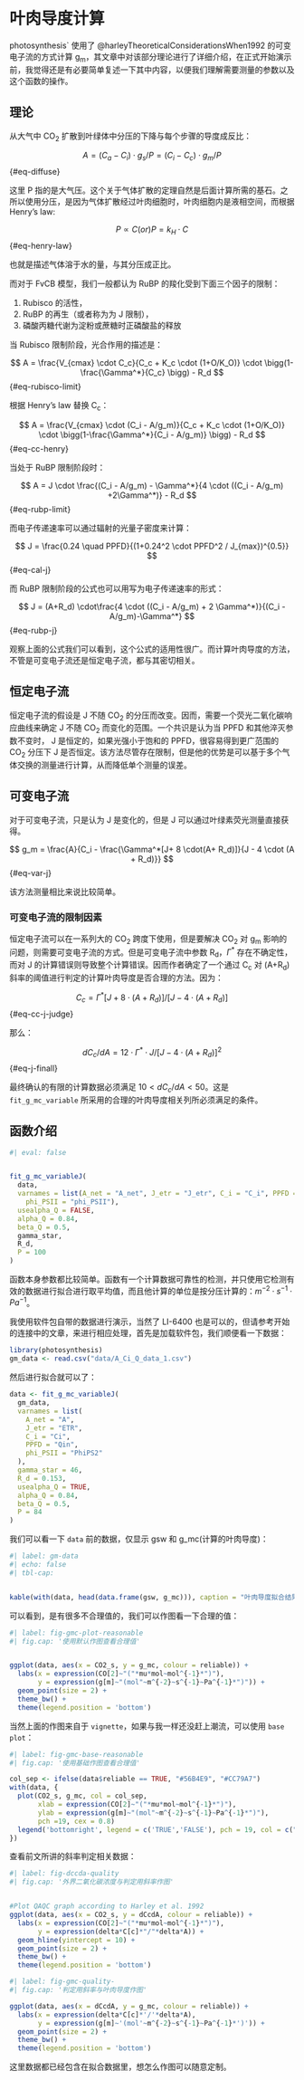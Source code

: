 # 叶肉导度计算 {#sec-cal-gm}

photosynthesis` 使用了 @harleyTheoreticalConsiderationsWhen1992 的可变电子流的方式计算 g~m~，其文章中对该部分理论进行了详细介绍，在正式开始演示前，我觉得还是有必要简单复述一下其中内容，以便我们理解需要测量的参数以及这个函数的操作。

## 理论 {#sec-gm-theory}

从大气中 CO~2~ 扩散到叶绿体中分压的下降与每个步骤的导度成反比：

$$
A=(C_a - C_i) \cdot g_s/P = (C_i - C_c) \cdot g_m/P
$${#eq-diffuse}

这里 P 指的是大气压。这个关于气体扩散的定理自然是后面计算所需的基石。之所以使用分压，是因为气体扩散经过叶肉细胞时，叶肉细胞内是液相空间，而根据 Henry's law:

$$
P \propto C (or) P = k_H \cdot C
$${#eq-henry-law}

也就是描述气体溶于水的量，与其分压成正比。

而对于 FvCB 模型，我们一般都认为 RuBP 的羧化受到下面三个因子的限制：

1. Rubisco 的活性，
2. RuBP 的再生（或者称为为 J 限制），
3. 磷酸丙糖代谢为淀粉或蔗糖时正磷酸盐的释放

当 Rubisco 限制阶段，光合作用的描述是：

$$
A = \frac{V_{cmax} \cdot C_c}{C_c + K_c \cdot (1+O/K_O)} \cdot \bigg(1-\frac{\Gamma^*}{C_c} \bigg) - R_d
$${#eq-rubisco-limit}

根据 Henry's law 替换 C~c~：

$$
A = \frac{V_{cmax} \cdot (C_i - A/g_m)}{C_c + K_c \cdot (1+O/K_O)} \cdot \bigg(1-\frac{\Gamma^*}{C_i - A/g_m)} \bigg) - R_d
$${#eq-cc-henry}

当处于 RuBP 限制阶段时：

$$
A = J \cdot \frac{(C_i - A/g_m) - \Gamma^*}{4 \cdot ((C_i - A/g_m) +2\Gamma^*)} - R_d
$${#eq-rubp-limit}

而电子传递速率可以通过辐射的光量子密度来计算：

$$
J = \frac{0.24 \quad PPFD}{(1+0.24^2 \cdot PPFD^2 / J_{max})^{0.5}}
$${#eq-cal-j}

而 RuBP 限制阶段的公式也可以用写为电子传递速率的形式：

$$
J = (A+R_d) \cdot\frac{4 \cdot ((C_i - A/g_m) + 2 \Gamma^*)}{(C_i - A/g_m)-\Gamma^*}
$${#eq-rubp-j}

观察上面的公式我们可以看到，这个公式的适用性很广。而计算叶肉导度的方法，不管是可变电子流还是恒定电子流，都与其密切相关。

## 恒定电子流 {#sec-constant-j}

恒定电子流的假设是 J 不随 CO~2~ 的分压而改变。因而，需要一个荧光二氧化碳响应曲线来确定 J 不随 CO~2~ 而变化的范围。一个共识是认为当 PPFD 和其他淬灭参数不变时， J 是恒定的，如果光强小于饱和的 PPFD，很容易得到更广范围的 CO~2~ 分压下 J 是否恒定。该方法尽管存在限制，但是他的优势是可以基于多个气体交换的测量进行计算，从而降低单个测量的误差。


## 可变电子流 {#sec-variale-j}

对于可变电子流，只是认为 J 是变化的，但是 J 可以通过叶绿素荧光测量直接获得。


$$
g_m = \frac{A}{C_i - \frac{\Gamma^*[J+ 8 \cdot(A+ R_d)]}{J - 4 \cdot (A + R_d)}}
$$ {#eq-var-j}

该方法测量相比来说比较简单。

### 可变电子流的限制因素 {#sec-var-j-limit}

恒定电子流可以在一系列大的 CO~2~ 跨度下使用，但是要解决 CO~2~ 对 g~m~ 影响的问题，则需要可变电子流的方式。但是可变电子流中参数 R~d~，$\Gamma^*$ 存在不确定性，而对 J 的计算错误则导致整个计算错误。因而作者确定了一个通过 C~c~ 对 (A+R~d~) 斜率的阈值进行判定的计算叶肉导度是否合理的方法。因为：

$$
C_c = \Gamma^*[J+8\cdot(A+R_d)]/[J-4 \cdot(A+R_d)]
$$ {#eq-cc-j-judge}

那么：

$$
dC_c/dA = 12 \cdot \Gamma^* \cdot J/[J - 4 \cdot(A+R_d)]^2
$${#eq-j-finall}

最终确认的有限的计算数据必须满足 $10 < dC_c/dA < 50$。这是 `fit_g_mc_variable` 所采用的合理的叶肉导度相关列所必须满足的条件。

## 函数介绍 {#sec-intro-gm-func}

```{r}
#| eval: false


fit_g_mc_variableJ(
  data,
  varnames = list(A_net = "A_net", J_etr = "J_etr", C_i = "C_i", PPFD = "PPFD",
    phi_PSII = "phi_PSII"),
  usealpha_Q = FALSE,
  alpha_Q = 0.84,
  beta_Q = 0.5,
  gamma_star,
  R_d,
  P = 100
)
```

函数本身参数都比较简单。函数有一个计算数据可靠性的检测，并只使用它检测有效的数据进行拟合进行取平均值，而且他计算的单位是按分压计算的：$m^{-2} \cdot s^{-1} \cdot Pa^{-1}$。


我使用软件包自带的数据进行演示，当然了 LI-6400 也是可以的，但请参考开始的连接中的文章，来进行相应处理，首先是加载软件包，我们顺便看一下数据：

```{r}
library(photosynthesis)
gm_data <- read.csv("data/A_Ci_Q_data_1.csv")
```

然后进行拟合就可以了：

```{r}
data <- fit_g_mc_variableJ(
  gm_data,
  varnames = list(
    A_net = "A",
    J_etr = "ETR",
    C_i = "Ci",
    PPFD = "Qin",
    phi_PSII = "PhiPS2"
  ),
  gamma_star = 46,
  R_d = 0.153,
  usealpha_Q = TRUE,
  alpha_Q = 0.84,
  beta_Q = 0.5,
  P = 84
)
```
我们可以看一下 `data` 前的数据，仅显示 gsw 和 g_mc(计算的叶肉导度)：

```{r}
#| label: gm-data
#| echo: false
#| tbl-cap:  


kable(with(data, head(data.frame(gsw, g_mc))), caption = "叶肉导度拟合结果{#tbl-gmc-gs}")
```

可以看到，是有很多不合理值的，我们可以作图看一下合理的值：

```{r}
#| label: fig-gmc-plot-reasonable
#| fig.cap: '使用默认作图查看合理值'


ggplot(data, aes(x = CO2_s, y = g_mc, colour = reliable)) +
  labs(x = expression(CO[2]~"("*mu*mol~mol^{-1}*")"),
       y = expression(g[m]~"(mol"~m^{-2}~s^{-1}~Pa^{-1}*")")) +
  geom_point(size = 2) +
  theme_bw() +
  theme(legend.position = 'bottom')
```

当然上面的作图来自于 `vignette`，如果与我一样还没赶上潮流，可以使用 `base plot`：

```{r}
#| label: fig-gmc-base-reasonable
#| fig.cap: '使用基础作图查看合理值'

col_sep <- ifelse(data$reliable == TRUE, "#56B4E9", "#CC79A7")
with(data, {
  plot(CO2_s, g_mc, col = col_sep, 
       xlab = expression(CO[2]~"("*mu*mol~mol^{-1}*")"),
       ylab = expression(g[m]~"(mol"~m^{-2}~s^{-1}~Pa^{-1}*")"),
       pch =19, cex = 0.8)
  legend('bottomright', legend = c('TRUE','FALSE'), pch = 19, col = c("#56B4E9", "#CC79A7"))
})

```

查看前文所讲的斜率判定相关数据：

```{r}
#| label: fig-dccda-quality
#| fig.cap: '外界二氧化碳浓度与判定用斜率作图'


#Plot QAQC graph according to Harley et al. 1992
ggplot(data, aes(x = CO2_s, y = dCcdA, colour = reliable)) +
  labs(x = expression(CO[2]~"("*mu*mol~mol^{-1}*")"),
       y = expression(delta*C[c]*"/"*delta*A)) +
  geom_hline(yintercept = 10) +
  geom_point(size = 2) +
  theme_bw() +
  theme(legend.position = 'bottom')

```

```{r}
#| label: fig-gmc-quality-
#| fig.cap: '判定用斜率与叶肉导度作图'

ggplot(data, aes(x = dCcdA, y = g_mc, colour = reliable)) +
  labs(x = expression(delta*C[c]*'/'*delta*A),
       y = expression(g[m]~'(mol'~m^{-2}~s^{-1}~Pa^{-1}*')')) +
  geom_point(size = 2) +
  theme_bw() +
  theme(legend.position = 'bottom')
```


这里数据都已经包含在拟合数据里，想怎么作图可以随意定制。
